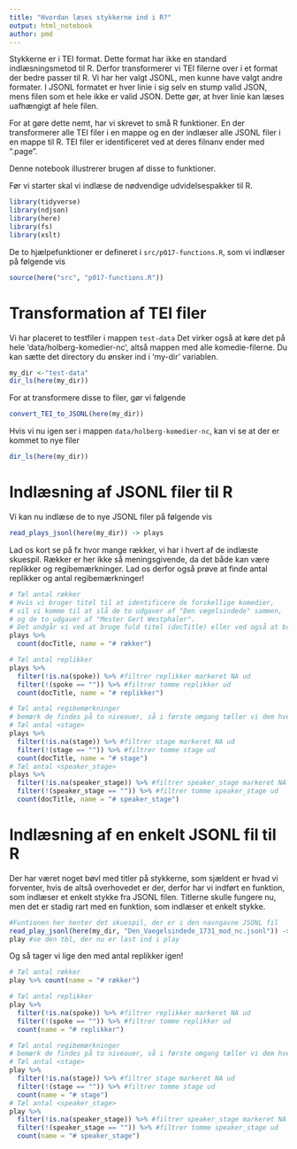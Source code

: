 ```yaml
---
title: "Hvordan læses stykkerne ind i R?"
output: html_notebook
author: pmd
---
```

Stykkerne er i TEI format. Dette format har ikke en standard indlæsningsmetod til R. Derfor transformerer vi TEI filerne over i et format der bedre passer til R. Vi har her valgt JSONL, men kunne have valgt andre formater. I JSONL formatet er hver linie i sig selv en stump valid JSON, mens filen som et hele ikke er valid JSON. Dette gør, at hver linie kan læses uafhængigt af hele filen.

For at gøre dette nemt, har vi skrevet to små R funktioner. En der transformerer alle TEI filer i en mappe og en der indlæser alle JSONL filer i en mappe til R. TEI filer er identificeret ved at deres filnanv ender med ".page".

Denne notebook illustrerer brugen af disse to funktioner.

Før vi starter skal vi indlæse de nødvendige udvidelsespakker til R.

```r
library(tidyverse)
library(ndjson)
library(here)
library(fs)
library(xslt)
```

De to hjælpefunktioner er defineret i `src/p017-functions.R`, som vi indlæser på følgende vis

```r
source(here("src", "p017-functions.R"))
```

# Transformation af TEI filer

Vi har placeret to testfiler i mappen `test-data`
Det virker også at køre det på hele 'data/holberg-komedier-nc', altså mappen med alle komedie-filerne.
Du kan sætte det directory du ønsker ind i 'my-dir' variablen.

```r
my_dir <-"test-data"
dir_ls(here(my_dir))
```

For at transformere disse to filer, gør vi følgende

```r
convert_TEI_to_JSONL(here(my_dir))
```

Hvis vi nu igen ser i mappen `data/holberg-komedier-nc`, kan vi se at der er kommet to nye filer

```r
dir_ls(here(my_dir))
```

# Indlæsning af JSONL filer til R

Vi kan nu indlæse de to nye JSONL filer på følgende vis

```r
read_plays_jsonl(here(my_dir)) -> plays

```

Lad os kort se på fx hvor mange rækker, vi har i hvert af de indlæste skuespil.
Rækker er her ikke så meningsgivende, da det både kan være replikker og regibemærkninger.
Lad os derfor også prøve at finde antal replikker og antal regibemærkninger!

```r
# Tæl antal rækker
# Hvis vi bruger titel til at identificere de forskellige komedier, 
# vil vi komme til at slå de to udgaver af "Den vægelsindede" sammen,
# og de to udgaver af "Mester Gert Westphaler". 
# Det undgår vi ved at bruge fuld titel (docTitle) eller ved også at bruge årstal (year).
plays %>% 
  count(docTitle, name = "# rækker")

# Tæl antal replikker
plays %>%
  filter(!is.na(spoke)) %>% #filtrer replikker markeret NA ud
  filter(!(spoke == "")) %>% #filtrer tomme replikker ud
  count(docTitle, name = "# replikker")

# Tæl antal regibemærkninger
# bemærk de findes på to niveauer, så i første omgang tæller vi dem hver for sig
# Tæl antal <stage>
plays %>%
  filter(!is.na(stage)) %>% #filtrer stage markeret NA ud
  filter(!(stage == "")) %>% #filtrer tomme stage ud
  count(docTitle, name = "# stage")
# Tæl antal <speaker_stage>
plays %>%
  filter(!is.na(speaker_stage)) %>% #filtrer speaker_stage markeret NA ud
  filter(!(speaker_stage == "")) %>% #filtrer tomme speaker_stage ud
  count(docTitle, name = "# speaker_stage")
```
# Indlæsning af en enkelt JSONL fil til R

Der har været noget bøvl med titler på stykkerne, som sjældent er hvad vi forventer, hvis de altså overhovedet er der, derfor har vi indført en funktion, som indlæser et enkelt stykke fra JSONL filen.
Titlerne skulle fungere nu, men det er stadig rart med en funktion, som indlæser et enkelt stykke.

```r
#Funtionen her henter det skuespil, der er i den navngavne JSONL fil
read_play_jsonl(here(my_dir, "Den_Vaegelsindede_1731_mod_nc.jsonl")) -> play
play #se den tbl, der nu er last ind i play

```

Og så tager vi lige den med antal replikker igen!


```r
# Tæl antal rækker
play %>% count(name = "# rækker")

# Tæl antal replikker
play %>%
  filter(!is.na(spoke)) %>% #filtrer replikker markeret NA ud
  filter(!(spoke == "")) %>% #filtrer tomme replikker ud
  count(name = "# replikker")

# Tæl antal regibemærkninger
# bemærk de findes på to niveauer, så i første omgang tæller vi dem hver for sig
# Tæl antal <stage>
play %>%
  filter(!is.na(stage)) %>% #filtrer stage markeret NA ud
  filter(!(stage == "")) %>% #filtrer tomme stage ud
  count(name = "# stage")
# Tæl antal <speaker_stage>
play %>%
  filter(!is.na(speaker_stage)) %>% #filtrer speaker_stage markeret NA ud
  filter(!(speaker_stage == "")) %>% #filtrer tomme speaker_stage ud
  count(name = "# speaker_stage")
```

